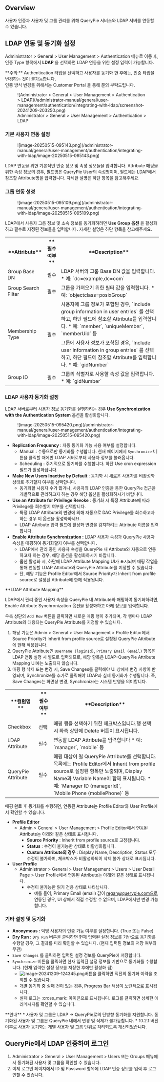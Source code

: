 
## Overview

사용자 인증과 사용자 및 그룹 관리를 위해 QueryPie 서비스와 LDAP 서버를 연동할 수 있습니다.


## LDAP 연동 및 동기화 설정

Administrator &gt; General &gt; User Management &gt; Authentication 메뉴로 이동 후, 인증 Type 항목에서  **LDAP** 을 선택하면 LDAP 연동을 위한 설정 입력이 가능합니다.

<Callout type="important">
**주의:** Authentication 타입을 선택하고 사용자를 동기화 한 후에는, 인증 타입을 변경하는 것이 불가능합니다. <br/>인증 방식 변경을 위해서는 Customer Portal 을 통해 문의 부탁드립니다.
</Callout>

<figure data-layout="center" data-align="center">
![Administrator &gt; General &gt; User Management &gt; Authentication &gt; LDAP](/administrator-manual/general/user-management/authentication/integrating-with-ldap/screenshot-20241209-203250.png)
<figcaption>
Administrator &gt; General &gt; User Management &gt; Authentication &gt; LDAP
</figcaption>
</figure>

### 기본 사용자 연동 설정

<figure data-layout="center" data-align="center">
![image-20250515-095143.png](/administrator-manual/general/user-management/authentication/integrating-with-ldap/image-20250515-095143.png)
</figure>

LDAP 연동을 위한 기본적인 인증 정보 및 속성 정보들을 입력합니다. Attribute 매핑을 위한 속성 정보의 경우, 필드명은 QueryPie User의 속성명이며, 필드에는 LDAP에서 참조할 Attribute명을 입력합니다. 자세한 설명은 하단 항목을 참고해주세요.

### 그룹 연동 설정

<figure data-layout="center" data-align="center">
![image-20250515-095109.png](/administrator-manual/general/user-management/authentication/integrating-with-ldap/image-20250515-095109.png)
</figure>

LDAP에서 사용자 그룹 정보 및 소속 정보를 동기화하려면  **Use Group 옵션** 을 활성화하고 필수로 지정된 정보들을 입력합니다. 자세한 설명은 하단 항목을 참고해주세요.
<table data-table-width="760" data-layout="default" local-id="b96b2197-17c2-48d3-98a7-93b37fc6260b">
<colgroup>
<col/>
<col/>
<col/>
</colgroup>
<tbody>
<tr>
<th>
**Attribute**
</th>
<th>
**필수 여부**
</th>
<th>
**Description**
</th>
</tr>
<tr>
<td>
Group Base DN
</td>
<td>
필수
</td>
<td>
LDAP 서버의 그룹 Base DN 값을 입력합니다.
* 예: `dc=example,dc=com`
</td>
</tr>
<tr>
<td>
Group Search Filter
</td>
<td>
필수
</td>
<td>
그룹을 가져오기 위한 필터 값을 입력합니다.
* 예: `objectclass=posixGroup`
</td>
</tr>
<tr>
<td rowspan="2">
Membership Type
</td>
<td rowspan="2">
필수
</td>
<td>
사용자에 그룹 정보가 포함된 경우, `Include group information in user entries` 를 선택하고, 하단 필드에 참조할 Attribute를 입력합니다.
* 예: `member`, `uniqueMember`, `memberUid` 등
</td>
</tr>
<tr>
<td>
그룹에 사용자 정보가 포함된 경우, `Include user information in group entries` 를 선택하고, 하단 필드에 참조할 Attribute를 입력합니다.
* 예: `gidNumber`
</td>
</tr>
<tr>
<td>
Group ID
</td>
<td>
필수
</td>
<td>
그룹의 식별자로 사용할 속성 값을 입력합니다.
* 예: `gidNumber`
</td>
</tr>
</tbody>
</table>

### LDAP 사용자 동기화 설정

LDAP 서버로부터 사용자 정보 동기화를 실행하려는 경우  **Use Synchronization with the Authentication System**  옵션을 활성화합니다.

<figure data-layout="center" data-align="center">
![image-20250515-095420.png](/administrator-manual/general/user-management/authentication/integrating-with-ldap/image-20250515-095420.png)
</figure>

*  **Replication Frequency**  : 자동 동기화 기능 사용 여부를 설정합니다.
    * Manual : 수동으로만 동기화를 수행합니다. 현재 페이지에서 `Synchronize` 버튼을 클릭할 때에만 LDAP 서버로부터 사용자 정보를 불러옵니다.
    * Scheduling : 주기적으로 동기화를 수행합니다. 하단 Use cron expression 필드가 활성화됩니다.
*  **Make New Users Inactive by Default** : 동기화 시 새로운 사용자를 비활성화 상태로 추가할지 여부를 선택합니다.
    * 동기화할 사용자 수가 많거나, 사용자의 LDAP 인증을 통한 QueryPie 접근을 개별적으로 관리하고자 하는 경우 해당 옵션을 활성화하시기 바랍니다.
*  **Use an Attribute for Privilege Revoke** : 동기화 시 특정 Attribute에 따라 Privilege를 회수할지 여부를 선택합니다.
    * 특정 LDAP Attribute의 변경에 의해 자동으로 DAC Privilege를 회수하고자 하는 경우 이 옵션을 활성화하세요.
    * LDAP Attribute 입력 필드에 활성화 변경을 감지하려는 Attribute 이름을 입력합니다.
*  **Enable Attribute Synchronization :**  LDAP 사용자 속성과 QueryPie 사용자 속성을 매핑하여 동기화할지 여부를 선택합니다.
    * LDAP에서 관리 중인 사용자 속성을 QueryPie 내 Attribute와 자동으로 연동하고자 하는 경우, 해당 옵션을 활성화하시기 바랍니다.
    * 옵션 활성화 시, 하단에 LDAP Attribute Mapping UI가 표시되며 매핑 작업을 통해 연동할 LDAP Attribute와 QueryPie Attribute를 지정할 수 있습니다.
    * 단, 해당 기능은 Profile Editor에서 Source Priority가 Inherit from profile source로 설정된 Attribute에 한해 적용됩니다.

<Callout type="info">
**LDAP Attribute Mapping**

LDAP에서 관리 중인 사용자 속성을 QueryPie 내 Attribute와 매핑하여 동기화하려면, Enable Attribute Synchronization 옵션을 활성화하고 아래 정보를 입력합니다.

우측 상단의 `Add Row` 버튼을 클릭하면 새로운 매핑 행이 추가되며, 각 행마다 LDAP Attribute와 대응되는 QueryPie Attribute를 지정할 수 있습니다.

1. 해당 기능은 Admin &gt; General &gt; User Management &gt; Profile Editor에서 Source Priority가 Inherit from profile source로 설정된 QueryPie Attribute에 한해 적용됩니다.
2. QueryPie Attribute인 `Username (loginId)`, `Primary Email (email)` 항목은 LDAP 연동 설정 시 별도로 입력되므로, 해당 항목은 LDAP–QueryPie Attribute Mapping UI에는 노출되지 않습니다.
3.  매핑 행 삭제 또는 변경 시, Save Changes를 클릭해야 UI 상에서 변경 사항이 반영되며, Synchronize를 추가로 클릭해야 LDAP과 실제 동기화가 수행됩니다. 즉, Save Changes는 화면상 변경, Synchronize는 시스템 반영을 의미합니다.
</Callout>
<table data-table-width="760" data-layout="default" local-id="a5c81338-6a96-4dc0-89e5-d0c7a08da012">
<colgroup>
<col/>
<col/>
<col/>
</colgroup>
<tbody>
<tr>
<th>
**컬럼명**
</th>
<th>
**필수 여부**
</th>
<th>
**Description**
</th>
</tr>
<tr>
<td>
Checkbox
</td>
<td>
선택
</td>
<td>
매핑 행을 선택하기 위한 체크박스입니다.행 선택 시 좌측 상단에 Delete 버튼이 표시됩니다.
</td>
</tr>
<tr>
<td>
LDAP Attribute
</td>
<td>
필수
</td>
<td>
연동할 LDAP Attribute를 입력합니다
* 예: `manager`, `mobile` 등
</td>
</tr>
<tr>
<td>
QueryPie Attribute
</td>
<td>
필수
</td>
<td>
매핑 대상이 될 QueryPie Attribute를 선택합니다.목록에는 Profile Editor에서 Inherit from profile source로 설정된 항목만 노출되며, Display Name과 Variable Name이 함께 표시됩니다.
* 예: `Manager ID (managerId)`, <br/>`Mobile Phone (mobilePhone)` 등
</td>
</tr>
</tbody>
</table>

매핑 완료 후 동기화를 수행하면, 연동된 Attribute는 Profile Editor와 User Profile에서 확인할 수 있습니다.

*  **Profile Editor** 
    * Admin &gt; General &gt; User Management &gt; Profile Editor에서 연동된 Attribute는 아래와 같은 상태로 표시됩니다.
        *  **Source Priority**  : Inherit from profile source로 고정됩니다.
        *  **Status**  : 수정이 불가능한 상태로 비활성화됩니다.
        *  **Custom Attribute의 경우** : Display Name, Description, Status 모두 수정이 불가하며, 체크박스가 비활성화되어 삭제 불가 상태로 표시됩니다.
*  **User Profile** 
    * Administrator &gt; General &gt; User Management &gt; Users &gt; User Detail Page &gt; User Profile에서 연동된 Attribute는 아래와 같은 상태로 표시됩니다.
        * 수정이 불가능한 읽기 전용 상태로 나타납니다.
            * 예를 들어, Primary Email (email) 값이 regan@querypie.com으로 연동된 경우, UI 상에서 직접 수정할 수 없으며, LDAP에서만 변경 가능합니다.

### 기타 설정 및 동기화

*  **Anonymous :** 익명 사용자의 인증 가능 여부를 설정합니다. (True 또는 False)
*  **Dry Run :**  `Dry Run` 버튼을 클릭하면 현재 입력된 설정 정보를 기반으로 동기화를 수행할 경우, 그 결과를 미리 확인할 수 있습니다. (현재 입력된 정보의 저장 여부와 무관)
* `Save Changes` 를 클릭하면 입력된 설정 정보를 QueryPie에 저장합니다.
* `Synchronize` 버튼을 클릭하면 현재 입력된 설정 정보를 기반으로 동기화를 수행합니다. (현재 입력한 설정 정보를 저장한 후에만 활성화 됨)
    * ![image-20241209-124345.png](/administrator-manual/general/user-management/authentication/integrating-with-ldap/image-20241209-124345.png)버튼을 클릭하면 직전의 동기화 이력을 조회할 수 있습니다. 
    * 개별 동기화 중 실패 건이 있는 경우, Progress Bar 색상이 노란색으로 표시됩니다.
    * 실패 로그는 :cross_mark: 아이콘으로 표시됩니다. 로그를 클릭하면 상세한 에러메시지를 확인할 수 있습니다.


<Callout type="info">
**안내**
* 사용자 및 그룹은 LDAP → QueryPie로의 단방향 동기화를 지원합니다. 동기화된 사용자 및 그룹은 QueryPie 내에서 변경 및 삭제가 불가능합니다.
* 10.2.1 버전 이후로 사용자 동기화는 개별 사용자 및 그룹 단위로 처리되도록 개선되었습니다.
</Callout>


## QueryPie에서 LDAP 인증하여 로그인

1. Administrator &gt; General &gt; User Management &gt; Users 또는 Groups 메뉴에서 동기화된 사용자 및 그룹을 확인할 수 있습니다. 
2. 이제 로그인 페이지에서 ID 및 Password 항목에 LDAP 인증 정보를 입력 후 로그인할 수 있습니다.
